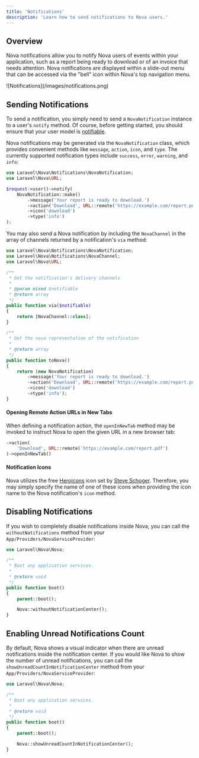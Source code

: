 ```yaml
---
title: 'Notifications'
description: 'Learn how to send notifications to Nova users.'
---
```


## Overview

Nova notifications allow you to notify Nova users of events within your application, such as a report being ready to download or of an invoice that needs attention. Nova notifications are displayed within a slide-out menu that can be accessed via the "bell" icon within Nova's top navigation menu.

<Frame>
![Notifications](/images/notifications.png)
</Frame>

## Sending Notifications

To send a notification, you simply need to send a `NovaNotification` instance to a user's `notify` method. Of course, before getting started, you should ensure that your user model is [notifiable](https://laravel.com/docs/notifications).

Nova notifications may be generated via the `NovaNotification` class, which provides convenient methods like `message`, `action`, `icon`, and `type`. The currently supported notification types include `success`, `error`, `warning`, and `info`:

```php
use Laravel\Nova\Notifications\NovaNotification;
use Laravel\Nova\URL;

$request->user()->notify(
    NovaNotification::make()
        ->message('Your report is ready to download.')
        ->action('Download', URL::remote('https://example.com/report.pdf'))
        ->icon('download')
        ->type('info')
);
```

You may also send a Nova notification by including the `NovaChannel` in the array of channels returned by a notification's `via` method:

```php
use Laravel\Nova\Notifications\NovaNotification;
use Laravel\Nova\Notifications\NovaChannel;
use Laravel\Nova\URL;

/**
 * Get the notification's delivery channels
 * 
 * @param mixed $notifiable
 * @return array
 */
public function via($notifiable)
{
    return [NovaChannel::class];
}

/**
 * Get the nova representation of the notification
 * 
 * @return array
 */
public function toNova()
{
    return (new NovaNotification)
        ->message('Your report is ready to download.')
        ->action('Download', URL::remote('https://example.com/report.pdf'))
        ->icon('download')
        ->type('info');
}
```

#### Opening Remote Action URLs in New Tabs

When defining a notification action, the `openInNewTab` method may be invoked to instruct Nova to open the given URL in a new browser tab:

```php
->action(
    'Download', URL::remote('https://example.com/report.pdf')
)->openInNewTab()
```

#### Notification Icons

Nova utilizes the free [Heroicons](https://v1.heroicons.com/) icon set by [Steve Schoger](https://twitter.com/steveschoger). Therefore, you may simply specify the name of one of these icons when providing the icon name to the Nova notification's `icon` method.

## Disabling Notifications

If you wish to completely disable notifications inside Nova, you can call the `withoutNotifications` method from your `App/Providers/NovaServiceProvider`: 

```php
use Laravel\Nova\Nova;

/**
 * Boot any application services.
 *
 * @return void
 */
public function boot()
{
    parent::boot();

    Nova::withoutNotificationCenter();
}
```

## Enabling Unread Notifications Count

By default, Nova shows a visual indicator when there are unread notifications inside the notification center. 
If you would like Nova to show the number of unread notifications, you can call the `showUnreadCountInNotificationCenter` method from your `App/Providers/NovaServiceProvider`: 

```php
use Laravel\Nova\Nova;

/**
 * Boot any application services.
 *
 * @return void
 */
public function boot()
{
    parent::boot();

    Nova::showUnreadCountInNotificationCenter();
}
```

